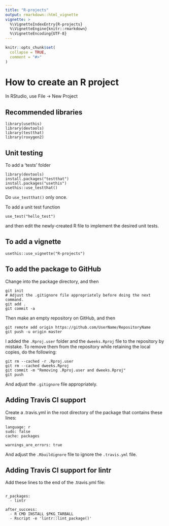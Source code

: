 ```yaml
---
title: "R-projects"
output: rmarkdown::html_vignette
vignette: >
  %\VignetteIndexEntry{R-projects}
  %\VignetteEngine{knitr::rmarkdown}
  %\VignetteEncoding{UTF-8}
---
```


```r
knitr::opts_chunk$set(
  collapse = TRUE,
  comment = "#>"
)
```



# How to create an R project

In RStudio, use File -> New Project

## Recommended libraries

```
library(usethis)
library(devtools)
library(testthat)
library(roxygen2)
```

## Unit testing

To add a 'tests' folder

```
library(devtools)
install.packages("testthat")
install.packages("usethis")
usethis::use_testthat()
```

Do `use_testthat()` only once.

To add a unit test function

```
use_test("hello_test")
```

and then edit the newly-created R file to implement the desired unit tests.

## To add a vignette

```
usethis::use_vignette("R-projects")
```

## To add the package to GitHub

Change into the package directory, and then

```
git init
# Adjust the .gitignore file appropriately before doing the next command.
git add .
git commit -a
```

Then make an empty repository on GitHub, and then

```
git remote add origin https://github.com/UserName/RepositoryName
git push -u origin master
```

I added the `.Rproj.user` folder and the `dweeks.Rproj` file to the repository by mistake. 
To remove them from the repository while retaining the local copies, do the following:

```
git rm --cached -r .Rproj.user
git rm --cached dweeks.Rproj
git commit -m "Removing .Rproj.user and dweeks.Rproj"
git push
```

And adjust the `.gitignore` file appropriately.

## Adding Travis CI support 

Create a .travis.yml in the root directory of the package that contains these lines:

```
language: r
sudo: false
cache: packages

warnings_are_errors: true
```

And adjust the `.Rbuildignore` file to ignore the `.travis.yml` file.

## Adding Travis CI support for lintr

Add these lines to the end of the .travis.yml file:

```

r_packages:
  - lintr

after_success:
  - R CMD INSTALL $PKG_TARBALL
  - Rscript -e 'lintr::lint_package()'
```
